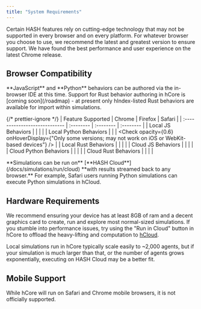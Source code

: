 ```yaml
---
title: "System Requirements"
---
```


Certain HASH features rely on cutting-edge technology that may not be supported in every browser and on every platform. For whatever browser you choose to use, we recommend the latest and greatest version to ensure support. We have found the best performance and user experience on the latest Chrome release.

## Browser Compatibility

<Hint style="info">
  **JavaScript** and **Python** behaviors can be authored via the in-browser IDE
  at this time. Support for Rust behavior authoring in hCore is [coming
  soon](/roadmap) - at present only hIndex-listed Rust behaviors are available
  for import within simulations.
</Hint>

{/* prettier-ignore */}
| Feature Supported | Chrome    | Firefox   | Safari    |
| :---------------------------- | :-------- | :-------- | :-------- |
| Local JS Behaviors            | <Check /> | <Check /> | <Check /> |
| Local Python Behaviors | <Check /> | <Check /> | <Check opacity={0.6} onHoverDisplay={"Only some versions; may not work on iOS or WebKit-based devices"} /> |
| Local Rust Behaviors | <Check /> | <Check /> | <Check /> |
| Cloud JS Behaviors | <Check /> | <Check /> | <Check /> |
| Cloud Python Behaviors | <Check /> | <Check /> | <Check /> |
| Cloud Rust Behaviors | <Check /> | <Check /> | <Check /> |

<Hint style="success">
  **Simulations can be run on** [**HASH Cloud**](/docs/simulations/run/cloud)
  **with results streamed back to any browser.** For example, Safari users
  running Python simulations can execute Python simulations in hCloud.
</Hint>

## Hardware Requirements

We recommend ensuring your device has at least 8GB of ram and a decent graphics card to create, run and explore most normal-sized simulations. If you stumble into performance issues, try using the "Run in Cloud" button in hCore to offload the heavy-lifting and computation to [hCloud](/docs/simulations/run/cloud).

Local simulations run in hCore typically scale easily to ~2,000 agents, but if your simulation is much larger than that, or the number of agents grows exponentially, executing on HASH Cloud may be a better fit.

## Mobile Support

While hCore will run on Safari and Chrome mobile browsers, it is not officially supported.
